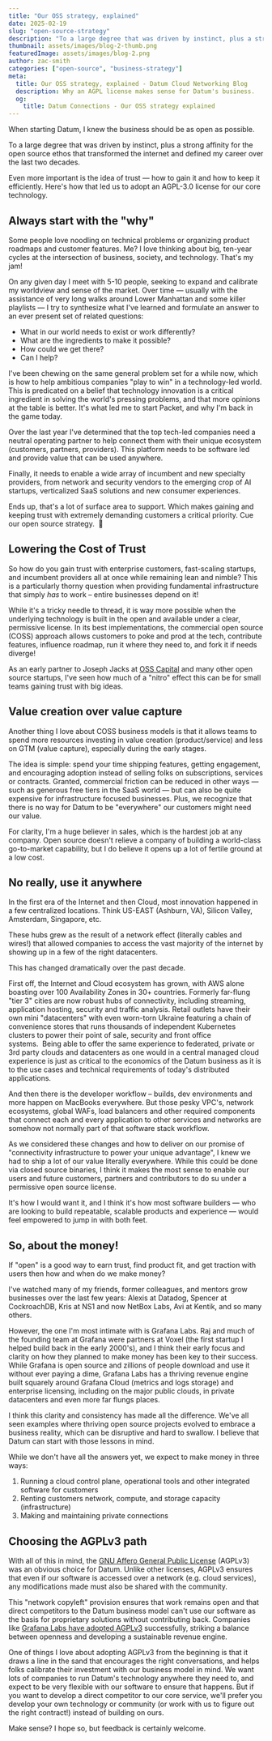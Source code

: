 ```yaml
---
title: "Our OSS strategy, explained"
date: 2025-02-19
slug: "open-source-strategy"
description: "To a large degree that was driven by instinct, plus a strong affinity for the open source ethos that transformed the internet and defined my career over the last two decades. "
thumbnail: assets/images/blog-2-thumb.png
featuredImage: assets/images/blog-2.png
author: zac-smith
categories: ["open-source", "business-strategy"]
meta:
  title: Our OSS strategy, explained - Datum Cloud Networking Blog
  description: Why an AGPL license makes sense for Datum's business.
  og:
    title: Datum Connections - Our OSS strategy explained
---
```


When starting Datum, I knew the business should be as open as possible. 

To a large degree that was driven by instinct, plus a strong affinity for the open source ethos that transformed the internet and defined my career over the last two decades. 

Even more important is the idea of trust — how to gain it and how to keep it efficiently. Here's how that led us to adopt an AGPL-3.0 license for our core technology. 

## Always start with the "why"

Some people love noodling on technical problems or organizing product roadmaps and customer features. Me? I love thinking about big, ten-year cycles at the intersection of business, society, and technology. That's my jam!

On any given day I meet with 5-10 people, seeking to expand and calibrate my worldview and sense of the market. Over time — usually with the assistance of very long walks around Lower Manhattan and some killer playlists — I try to synthesize what I've learned and formulate an answer to an ever present set of related questions: 

*   What in our world needs to exist or work differently? 
*   What are the ingredients to make it possible?  
*   How could we get there?
*   Can I help?

I've been chewing on the same general problem set for a while now, which is how to help ambitious companies "play to win" in a technology-led world. This is predicated on a belief that technology innovation is a critical ingredient in solving the world's pressing problems, and that more opinions at the table is better. It's what led me to start Packet, and why I'm back in the game today.

Over the last year I've determined that the top tech-led companies need a neutral operating partner to help connect them with their unique ecosystem (customers, partners, providers). This platform needs to be software led and provide value that can be used anywhere. 

Finally, it needs to enable a wide array of incumbent and new specialty providers, from network and security vendors to the emerging crop of AI startups, verticalized SaaS solutions and new consumer experiences. 

Ends up, that's a lot of surface area to support. Which makes gaining and keeping trust with extremely demanding customers a critical priority. Cue our open source strategy.  🙂

## Lowering the Cost of Trust

So how do you gain trust with enterprise customers, fast-scaling startups, and incumbent providers all at once while remaining lean and nimble? This is a particularly thorny question when providing fundamental infrastructure that simply _has_ to work – entire businesses depend on it!  

While it's a tricky needle to thread, it is way more possible when the underlying technology is built in the open and available under a clear, permissive license. In its best implementations, the commercial open source (COSS) approach allows customers to poke and prod at the tech, contribute features, influence roadmap, run it where they need to, and fork it if needs diverge!  

As an early partner to Joseph Jacks at [OSS Capital](https://oss.capital/) and many other open source startups, I've seen how much of a "nitro" effect this can be for small teams gaining trust with big ideas. 

## Value creation over value capture

Another thing I love about COSS business models is that it allows teams to spend more resources investing in value creation (product/service) and less on GTM (value capture), especially during the early stages. 

The idea is simple: spend your time shipping features, getting engagement, and encouraging adoption instead of selling folks on subscriptions, services or contracts. Granted, commercial friction can be reduced in other ways — such as generous free tiers in the SaaS world — but can also be quite expensive for infrastructure focused businesses. Plus, we recognize that there is no way for Datum to be "everywhere" our customers might need our value.

For clarity, I'm a huge believer in sales, which is the hardest job at any company. Open source doesn't relieve a company of building a world-class go-to-market capability, but I do believe it opens up a lot of fertile ground at a low cost.

## No really, use it anywhere

In the first era of the Internet and then Cloud, most innovation happened in a few centralized locations. Think US-EAST (Ashburn, VA), Silicon Valley, Amsterdam, Singapore, etc.  

These hubs grew as the result of a network effect (literally cables and wires!) that allowed companies to access the vast majority of the internet by showing up in a few of the right datacenters. 

This has changed dramatically over the past decade. 

First off, the Internet and Cloud ecosystem has grown, with AWS alone boasting over 100 Availability Zones in 30+ countries. Formerly far-flung "tier 3" cities are now robust hubs of connectivity, including streaming, application hosting, security and traffic analysis. Retail outlets have their own mini "datacenters" with even worn-torn Ukraine featuring a chain of convenience stores that runs thousands of independent Kubernetes clusters to power their point of sale, security and front office systems.  Being able to offer the same experience to federated, private or 3rd party clouds and datacenters as one would in a central managed cloud experience is just as critical to the economics of the Datum business as it is to the use cases and technical requirements of today's distributed applications.

And then there is the developer workflow – builds, dev environments and more happen on MacBooks everywhere. But those pesky VPC's, network ecosystems, global WAFs, load balancers and other required components that connect each and every application to other services and networks are somehow not normally part of that software stack workflow.

As we considered these changes and how to deliver on our promise of "connectivity infrastructure to power your unique advantage", I knew we had to ship a lot of our value literally everywhere. While this could be done via closed source binaries, I think it makes the most sense to enable our users and future customers, partners and contributors to do su under a permissive open source license. 

It's how I would want it, and I think it's how most software builders — who are looking to build repeatable, scalable products and experience — would feel empowered to jump in with both feet.

## So, about the money!

If "open" is a good way to earn trust, find product fit, and get traction with users then how and when do we make money?

I've watched many of my friends, former colleagues, and mentors grow businesses over the last few years: Alexis at Datadog, Spencer at CockroachDB, Kris at NS1 and now NetBox Labs, Avi at Kentik, and so many others. 

However, the one I'm most intimate with is Grafana Labs. Raj and much of the founding team at Grafana were partners at Voxel (the first startup I helped build back in the early 2000's), and I think their early focus and clarity on how they planned to make money has been key to their success. While Grafana is open source and zillions of people download and use it without ever paying a dime, Grafana Labs has a thriving revenue engine built squarely around Grafana Cloud (metrics and logs storage) and enterprise licensing, including on the major public clouds, in private datacenters and even more far flungs places. 

I think this clarity and consistency has made all the difference. We've all seen examples where thriving open source projects evolved to embrace a business reality, which can be disruptive and hard to swallow. I believe that Datum can start with those lessons in mind. 

While we don't have all the answers yet, we expect to make money in three ways:

1.  Running a cloud control plane, operational tools and other integrated software for customers
2.  Renting customers network, compute, and storage capacity (infrastructure) 
3.  Making and maintaining private connections

## Choosing the AGPLv3 path

With all of this in mind, the [GNU Affero General Public License](https://www.gnu.org/licenses/agpl-3.0.en.html) (AGPLv3) was an obvious choice for Datum. Unlike other licenses, AGPLv3 ensures that even if our software is accessed over a network (e.g. cloud services), any modifications made must also be shared with the community.

This "network copyleft" provision ensures that work remains open and that direct competitors to the Datum business model can't use our software as the basis for proprietary solutions without contributing back. Companies like [Grafana Labs have adopted AGPLv3](https://grafana.com/licensing/) successfully, striking a balance between openness and developing a sustainable revenue engine. 

One of things I love about adopting AGPLv3 from the beginning is that it draws a line in the sand that encourages the right conversations, and helps folks calibrate their investment with our business model in mind. We want lots of companies to run Datum's technology anywhere they need to, and expect to be very flexible with our software to ensure that happens. But if you want to develop a direct competitor to our core service, we'll prefer you develop your own technology or community (or work with us to figure out the right contract!) instead of building on ours. 

Make sense? I hope so, but feedback is certainly welcome.
